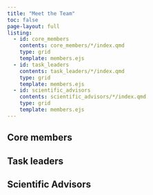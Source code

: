 ```yaml
---
title: "Meet the Team"
toc: false
page-layout: full
listing:
  - id: core_members
    contents: core_members/*/index.qmd
    type: grid
    template: members.ejs
  - id: task_leaders
    contents: task_leaders/*/index.qmd
    type: grid
    template: members.ejs
  - id: scientific_advisors
    contents: scientific_advisors/*/index.qmd
    type: grid
    template: members.ejs
---
```


## Core members

:::{#core_members}
:::

## Task leaders

:::{#task_leaders}
:::

## Scientific Advisors

:::{#scientific_advisors}
:::
